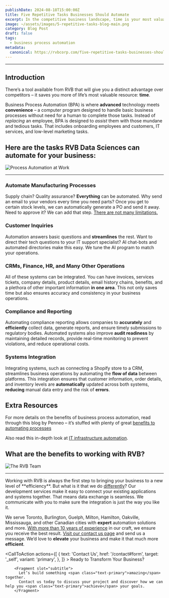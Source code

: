 ```yaml
---
publishDate: 2024-08-18T15:00:00Z
title: Five Repetitive Tasks Businesses Should Automate
excerpt: In the competitive business landscape, time is your most valuable resource. RVB Data Sciences offers a powerful solution to help you reclaim it - Business Process Automation (BPA). Dive in and let's explore what tasks businesses should be automating.
image: ~/assets/images/5-repetitive-tasks-blog-main.png
category: Blog Post
draft: false
tags:
  - business process automation
metadata:
  canonical: https://rvbcorp.com/five-repetitive-tasks-businesses-should-automate
---
```



<hr></hr>

## Introduction

There’s a tool available from RVB that will give you a distinct advantage over competitors – it saves you more of life’s most valuable resource: **time**.

Business Process Automation (BPA) is where **advanced** technology meets **convenience** – a computer program designed to handle basic business processes without need for a human to complete those tasks. Instead of *replacing* an employee, BPA is designed to *assist* them with those mundane and tedious tasks. That includes onboarding employees and customers, IT services, and low-level marketing tasks.

## Here are the tasks RVB Data Sciences can automate for your business:
![Process Automation at Work](~/assets/images/business-process-automation-service-main.webp)

---

### Automate Manufacturing Processes
Supply chain? Quality assurance? **Everything** can be automated. Why send an email to your vendors every time you need parts? Once you get to certain stock levels, we can automatically generate a PO and send it away. Need to approve it? We can add that step. <u>There are not many limitations.</u>

### Customer Inquiries
Automation answers basic questions and **streamlines** the rest. Want to direct their tech questions to your IT support specialist? AI chat-bots and automated directories make this easy. We tune the AI program to match your operations. 

### CRMs, Finance, HR, and Many Other Operations
All of these systems can be integrated. You can have invoices, services tickets, company details, product details, email history chains, benefits, and a plethora of other important information **in one area**. This not only saves time but also ensures accuracy and consistency in your business operations. 

### Compliance and Reporting
Automating compliance reporting allows companies to **accurately** and **efficiently** collect data, generate reports, and ensure timely submissions to regulatory bodies. Automated systems also improve **audit readiness** by maintaining detailed records, provide real-time monitoring to prevent violations, and reduce operational costs. 

### Systems Integration 
Integrating systems, such as connecting a Shopify store to a CRM, streamlines business operations by automating the **flow of data** between platforms. This integration ensures that customer information, order details, and inventory levels are **automatically** updated across both systems, **reducing** manual data entry and the risk of **errors**. 

## Extra Resources
For more details on the benefits of business process automation, read through this blog by Penneo – it’s stuffed with plenty of great [benefits to automating processes](https://penneo.com/blog/10-benefits-business-process-automation/)

Also read this in-depth look at [IT infrastructure automation](https://www.maximaconsulting.com/newsroom/it-infrastructure-automation).

## What are the benefits to working with RVB?
![The RVB Team](~/assets/images/about-us-main.webp)
<hr></hr>
Working with RVB is always the first step to bringing your business to a new level of **efficiency**. But what is it that we do <u>differently</u>? 
Our development services make it easy to connect your existing applications and systems together. That means data exchange is seamless. We communicate with you to make sure the integration is just the way you like it.  

We serve Toronto, Burlington, Guelph, Milton, Hamilton, Oakville, Mississauga, and other Canadian cities with **expert** automation solutions and more. <u>With more than 10 years of experience</u> in our craft, we ensure you receive the best result. [Visit our contact us page](https://rvbcorp.com/contact) and send us a message. We’d love to **elevate** your business and make it that much more **efficient**. 

<CallToAction
    actions={[
        {
            text: 'Contact Us',
            href: '/contact#form',
            target: '_self',
            variant: 'primary',
        },
        ]}
    >
        <Fragment slot="title">
          Ready to Transform Your Business?
        </Fragment>

        <Fragment slot="subtitle">
          Let’s build something <span class="text-primary">amazing</span> together. 
          Contact us today to discuss your project and discover how we can help you <span class="text-primary">achieve</span> your goals.
        </Fragment>

  </CallToAction>